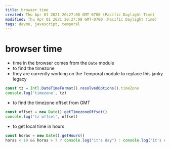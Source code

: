 ```yaml
---
title: browser time
created: Thu Apr 01 2021 20:27:08 GMT-0700 (Pacific Daylight Time)
modified: Thu Apr 01 2021 20:27:08 GMT-0700 (Pacific Daylight Time)
tags: devmo, javascript, temporal
---
```


# browser time

- time in the browser comes from the `Date` module
- to find the timezone
- they are currently working on the Temporal module to replace this janky legacy

```javascript
const tz = Intl.DateTimeFormat().resolvedOptions().timeZone
console.log('timezone', tz)
```

- to find the timezone offset from GMT

```javascript
const offset = new Date().getTimezoneOffset()
console.log('tz offset', offset)
```

- to get local time in hours

```javascript
const horas = new Date().getHours()
horas < 19 && horas > 7 ? console.log("it's day") : console.log("it's night")
```
